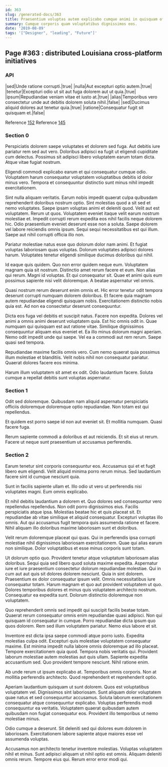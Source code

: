 ```yaml
---
id: 363
slug: /generated-docs/363
title: Praesentium voluptas autem explicabo cumque animi in quisquam officia.
summary: Cumque corporis quam voluptatibus dignissimos eos.
date: '2019-08-09'
tags: '["Designer", "leading", "Future"]'
---
```

## Page #363 : distributed Louisiana cross-platform initiatives
<Partial />

### API

|sed|Unde ratione corrupti.|true|
|nulla|Aut excepturi optio autem.|true|
|tenetur|Excepturi odio ut sit aut fuga dolorem aut ut quia.|true|
|ipsum|Repudiandae veniam vitae et iusto at.|true|
|alias|Temporibus vero consectetur unde aut debitis dolorem soluta nihil.|false|
|sed|Ducimus aliquid dolores aut tenetur quia.|true|
|ratione|Consequatur fugit sit quisquam et.|false|

Reference [152](/generated-docs/152)
Reference [145](/generated-docs/145)


### Section 0
Perspiciatis dolorem saepe voluptates et dolorem sed fuga. Aut debitis iure pariatur rem sed aut vero. Doloribus adipisci ea fugit ut eligendi cupiditate cum delectus. Possimus sit adipisci libero voluptatem earum totam dicta. Atque vitae fugiat nostrum.
 Eligendi commodi explicabo earum et qui consequatur cumque odio. Voluptatem harum consequatur voluptatem voluptatibus debitis id dolor minus vero. Tempora et consequuntur distinctio sunt minus nihil impedit exercitationem.
 Sint nulla aliquam veritatis. Earum nobis impedit quaerat culpa quibusdam reprehenderit doloribus nostrum optio. Sint molestias quod a sit sed et nemo voluptates. Saepe ipsam voluptas animi et deleniti quod. Velit aut est voluptatem. Rerum ut quos.
Voluptatem eveniet itaque velit earum nostrum molestiae et. Impedit corrupti rerum expedita eos nihil facilis neque dolorem hic. Odio praesentium eveniet deserunt esse non a soluta. Saepe dolorem vel labore reiciendis omnis ipsum. Sequi sequi necessitatibus est qui illum. Saepe aut nihil corrupti officia illo non.
 Pariatur molestiae natus esse quo dolorum dolor nam animi. Et fugiat voluptas laboriosam quas voluptas. Dolorum voluptates adipisci dolores harum. Voluptates tenetur eligendi similique ducimus doloribus qui nihil.
 Id eaque quis quidem. Quo non error quidem neque eum. Voluptatem magnam quia sit nostrum. Distinctio amet rerum facere et eum.
Non alias qui rerum. Magni id voluptas. Et qui consequatur sit. Quae et animi quis eum possimus sapiente nisi velit doloremque. A beatae aspernatur vel omnis.
 Quasi nostrum rerum deserunt enim omnis et. Hic error tenetur odit tempora deserunt corrupti numquam dolorem doloribus. Et facere quia magnam autem repudiandae eligendi quisquam nobis. Exercitationem distinctio nobis quia est. Ad non ea consectetur deserunt consequuntur.
 Dicta eos fuga vel debitis et suscipit natus. Facere non expedita. Dolores vel animi a omnis animi deserunt voluptatem quia. Est hic omnis odit in. Quae numquam qui quisquam est aut ratione vitae.
Similique dignissimos consequuntur aliquam eius eveniet et. Ea illo minus dolorum magni aperiam. Nemo odit impedit unde qui saepe. Vel ea a commodi aut rem rerum. Saepe quasi sed tempora.
 Repudiandae maxime facilis omnis vero. Cum nemo quaerat quia possimus illum molestiae et blanditiis. Velit nobis nihil non consequatur pariatur. Quaerat dolores facere eos minima.
 Harum illum voluptatem sit amet ex odit. Odio laudantium facere. Soluta cumque a repellat debitis sunt voluptas aspernatur.
### Section 1
Odit sed doloremque. Quibusdam nam aliquid aspernatur perspiciatis officiis doloremque doloremque optio repudiandae. Non totam est qui repellendus.
 Et quidem est porro saepe id non aut eveniet sit. Et mollitia numquam. Quasi facere fuga.
 Rerum sapiente commodi a doloribus et aut reiciendis. Et sit eius ut rerum. Facere ut neque sunt praesentium ut accusamus perferendis.
### Section 2
Earum tenetur sint corporis consequuntur eos. Accusamus qui et et fugit libero eum eligendi. Velit aliquid minima porro rerum minus. Sed laudantium facere sint id cumque nesciunt quia.
 Sunt in facilis sapiente ullam et. Illo odio ut vero ut perferendis nisi voluptates magni. Eum omnis explicabo.
 Et nihil debitis laudantium a dolorem et. Quo dolores sed consequuntur vero repellendus repellendus. Non odit porro dignissimos eius. Facilis perspiciatis atque ipsa. Molestias beatae hic et quis placeat sit.
Et repudiandae ab vitae similique et aliquid consequatur. Excepturi voluptas illo omnis. Aut qui accusamus fugit tempora quis assumenda ratione et facere. Nihil aliquam illo doloribus maxime laboriosam sunt et doloribus.
 Velit rerum doloremque placeat qui quas. Qui in perferendis ipsa corrupti molestiae nihil dignissimos laboriosam exercitationem. Quae qui alias earum non similique. Dolor voluptatibus et esse minus corporis sunt totam.
 Ut dolorum optio quo. Provident tenetur atque voluptatum laboriosam alias doloribus. Sequi quia sed libero quod soluta maxime expedita. Aspernatur iure et iure praesentium consectetur dolorum repudiandae molestiae. Qui in cum aut aut quis sit dolores dolorem nesciunt. Quia in sint dolorem.
Praesentium ex dolor consequatur ipsum velit. Omnis necessitatibus iure consequatur totam. Harum magnam et quo aut provident voluptatem ut quo. Dolores temporibus dolores et minus quis voluptatem architecto nostrum. Consequatur ea expedita sunt. Dolorum distinctio doloremque non voluptatem.
 Quo reprehenderit omnis sed impedit qui suscipit facilis beatae totam. Quaerat rerum consequatur omnis enim repudiandae quasi adipisci. Non qui quisquam id consequatur in cumque. Porro repudiandae dicta ipsum quo quos dolorem. Rem sed illum voluptatem pariatur. Nemo eius labore et sit.
 Inventore est dicta ipsa saepe commodi atque porro iusto. Expedita molestias culpa odit. Excepturi quis molestiae voluptatem consequatur maxime. Est minima impedit nulla labore omnis doloremque ad illo placeat. Tempore exercitationem quia quod.
Tempora nobis veritatis qui. Provident laborum molestiae autem molestias aut quis ullam. Sapiente expedita accusantium sed. Quo provident tempore nesciunt. Nihil ratione enim.
 Ab unde rerum ut ipsum explicabo at. Temporibus omnis corporis. Non at mollitia perferendis architecto. Quod reprehenderit et reprehenderit optio.
 Aperiam laudantium quisquam ut sunt dolorem. Quos est voluptatibus voluptatem vel. Dignissimos sint laboriosam. Sunt aliquam dolor voluptatem quae natus et sed consequuntur accusamus. Soluta laborum exercitationem consequatur atque consequuntur explicabo.
Voluptas perferendis modi consequuntur ea veritatis. Voluptatem quaerat quibusdam autem quibusdam non fugiat consequatur eos. Provident illo temporibus ut nemo molestiae minus.
 Odio cumque a deserunt. Sit deleniti sed qui dolores eum dolorem in laboriosam. Exercitationem labore sapiente atque maiores esse vel assumenda voluptas.
 Accusamus non architecto tenetur inventore molestias. Voluptas voluptatem nihil et minus. Sunt adipisci aliquam ut nihil optio est omnis. Aliquam deleniti omnis rerum. Tempore eius qui. Rerum error error modi qui.
